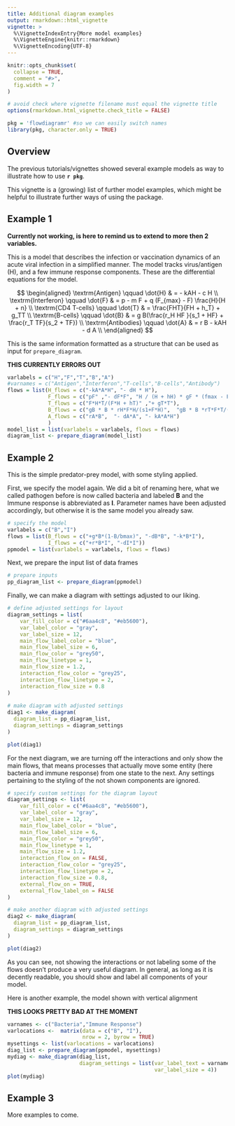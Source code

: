 ```yaml
---
title: Additional diagram examples
output: rmarkdown::html_vignette
vignette: >
  %\VignetteIndexEntry{More model examples}
  %\VignetteEngine{knitr::rmarkdown}
  %\VignetteEncoding{UTF-8}
---
```


```r
knitr::opts_chunk$set(
  collapse = TRUE,
  comment = "#>",
  fig.width = 7
)

# avoid check where vignette filename must equal the vignette title
options(rmarkdown.html_vignette.check_title = FALSE)
```

```r
pkg = 'flowdiagramr' #so we can easily switch names
library(pkg, character.only = TRUE)
```

## Overview

The previous tutorials/vignettes showed several example models as way to illustrate how to use **`r pkg`**.

This vignette is a (growing) list of further model examples, which might be helpful to illustrate further ways of using the package.


## Example 1

**Currently not working, is here to remind us to extend to more then 2 variables.**

This is a model that describes the infection or vaccination dynamics of an acute viral infection in a simplified manner.
The model tracks virus/antigen (H), and a few immune response components. These are the differential equations for the model.

$$
\begin{aligned}
\textrm{Antigen} \qquad  \dot{H} & =   - kAH - c H \\ 
\textrm{Interferon} \qquad \dot{F} & = p - m F +  q (F_{max} - F) \frac{H}{H + n}   \\
\textrm{CD4 T-cells} \qquad \dot{T} & =  \frac{FHT}{FH + h_T} + g_TT   \\
\textrm{B-cells} \qquad \dot{B} & =  g B(\frac{r_H HF }{s_1 + HF} + \frac{r_T TF}{s_2 + TF})    \\
\textrm{Antibodies} \qquad \dot{A} & =   r B  - kAH - d A   \\
\end{aligned}
$$

This is the same information formatted as a structure that can be used as input for `prepare_diagram`.

**THIS CURRENTLY ERRORS OUT**

```r
varlabels = c("H","F","T","B","A")
#varnames = c("Antigen","Interferon","T-cells","B-cells","Antibody")
flows = list(H_flows = c("-kA*A*H", "- dH * H"),
             F_flows = c("pF" ,"- dF*F", "H / (H + hH) * gF * (fmax - F)"),
             T_flows = c("F*H*T/(F*H + hT)" ,"+ gT*T"),
             B_flows = c("gB * B * rH*F*H/(s1+F*H)",  "gB * B *rT*F*T/(s2+F*T)" ),
             A_flows = c("rA*B",  "- dA*A", "- kA*A*H") 
             )
model_list = list(varlabels = varlabels, flows = flows)
diagram_list <- prepare_diagram(model_list)
```


## Example 2

This is the simple predator-prey model, with some styling applied.


First, we specify the model again. We did a bit of renaming here, what we called pathogen before is now called bacteria and labeled **B** and the Immune response is abbreviated as **I**. Parameter names have been adjusted accordingly, but otherwise it is the same model you already saw.

```r
# specify the model
varlabels = c("B","I")
flows = list(B_flows = c("+g*B*(1-B/bmax)", "-dB*B", "-k*B*I"),
             I_flows = c("+r*B*I", "-dI*I"))
ppmodel = list(varlabels = varlabels, flows = flows)
```

Next, we prepare the input list of data frames

```r
# prepare inputs 
pp_diagram_list <- prepare_diagram(ppmodel)
```

Finally, we can make a diagram with settings adjusted to our liking.

```r
# define adjusted settings for layout
diagram_settings = list(
    var_fill_color = c("#6aa4c8", "#eb5600"),
    var_label_color = "gray",
    var_label_size = 12,
    main_flow_label_color = "blue",
    main_flow_label_size = 6,
    main_flow_color = "grey50",
    main_flow_linetype = 1,
    main_flow_size = 1.2,
    interaction_flow_color = "grey25",
    interaction_flow_linetype = 2,
    interaction_flow_size = 0.8
)
    
# make diagram with adjusted settings
diag1 <- make_diagram(
  diagram_list = pp_diagram_list,
  diagram_settings = diagram_settings
)

plot(diag1)
```


For the next diagram, we are turning off the interactions and only show the main flows, that means processes that actually move some entity (here bacteria and immune response) from one state to the next. Any settings pertaining to the styling of the not shown components are ignored.

```r
# specify custom settings for the diagram layout
diagram_settings <- list(
    var_fill_color = c("#6aa4c8", "#eb5600"),
    var_label_color = "gray",
    var_label_size = 12,
    main_flow_label_color = "blue",
    main_flow_label_size = 6,
    main_flow_color = "grey50",
    main_flow_linetype = 1,
    main_flow_size = 1.2,
    interaction_flow_on = FALSE,  
    interaction_flow_color = "grey25",
    interaction_flow_linetype = 2,
    interaction_flow_size = 0.8,
    external_flow_on = TRUE,
    external_flow_label_on = FALSE
)

# make another diagram with adjusted settings
diag2 <- make_diagram(
  diagram_list = pp_diagram_list,
  diagram_settings = diagram_settings
)

plot(diag2)
```

As you can see, not showing the interactions or not labeling some of the flows doesn't produce a very useful diagram. In general, as long as it is decently readable, you should show and label all components of your model.

Here is another example, the model shown with vertical alignment

**THIS LOOKS PRETTY BAD AT THE MOMENT**

```r
varnames <- c("Bacteria","Immune Response")
varlocations <-  matrix(data = c("B", "I"),
                        nrow = 2, byrow = TRUE)
mysettings <- list(varlocations = varlocations)
diag_list <- prepare_diagram(ppmodel, mysettings)
mydiag <- make_diagram(diag_list, 
                       diagram_settings = list(var_label_text = varnames,
                                               var_label_size = 4))
plot(mydiag)
```


            
## Example 3

More examples to come.
